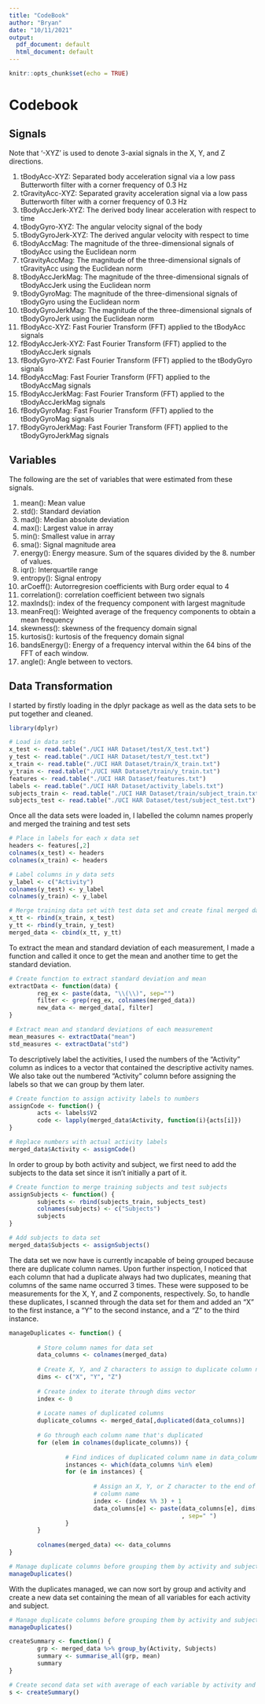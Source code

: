 ```yaml
---
title: "CodeBook"
author: "Bryan"
date: "10/11/2021"
output:
  pdf_document: default
  html_document: default
---
```


```r
knitr::opts_chunk$set(echo = TRUE)
```

# Codebook

## Signals
Note that '-XYZ' is used to denote 3-axial signals in the X, Y, and Z directions.
  
1. tBodyAcc-XYZ: Separated body acceleration signal via a low pass Butterworth filter with a corner frequency of 0.3 Hz
2. tGravityAcc-XYZ: Separated gravity acceleration signal via a low pass Butterworth filter with a corner frequency of 0.3 Hz
3. tBodyAccJerk-XYZ: The derived body linear acceleration with respect to time
4. tBodyGyro-XYZ: The angular velocity signal of the body
5. tBodyGyroJerk-XYZ: The derived angular velocity with respect to time
6. tBodyAccMag: The magnitude of the three-dimensional signals of tBodyAcc using the Euclidean norm
7. tGravityAccMag: The magnitude of the three-dimensional signals of tGravityAcc using the Euclidean norm
8. tBodyAccJerkMag: The magnitude of the three-dimensional signals of tBodyAccJerk using the Euclidean norm
9. tBodyGyroMag: The magnitude of the three-dimensional signals of tBodyGyro using the Euclidean norm
10. tBodyGyroJerkMag: The magnitude of the three-dimensional signals of tBodyGyroJerk using the Euclidean norm
11. fBodyAcc-XYZ: Fast Fourier Transform (FFT) applied to the tBodyAcc signals
12. fBodyAccJerk-XYZ: Fast Fourier Transform (FFT) applied to the tBodyAccJerk signals
13. fBodyGyro-XYZ: Fast Fourier Transform (FFT) applied to the tBodyGyro signals
14. fBodyAccMag: Fast Fourier Transform (FFT) applied to the tBodyAccMag signals
15. fBodyAccJerkMag: Fast Fourier Transform (FFT) applied to the tBodyAccJerkMag signals
16. fBodyGyroMag: Fast Fourier Transform (FFT) applied to the tBodyGyroMag signals
17. fBodyGyroJerkMag: Fast Fourier Transform (FFT) applied to the tBodyGyroJerkMag signals

## Variables
The following are the set of variables that were estimated from these signals.

1. mean(): Mean value
2. std(): Standard deviation
3. mad(): Median absolute deviation 
4. max(): Largest value in array
5. min(): Smallest value in array
6. sma(): Signal magnitude area
7. energy(): Energy measure. Sum of the squares divided by the 8. number of values. 
9. iqr(): Interquartile range 
10. entropy(): Signal entropy
11. arCoeff(): Autorregresion coefficients with Burg order equal to 4
12. correlation(): correlation coefficient between two signals
13. maxInds(): index of the frequency component with largest magnitude
14. meanFreq(): Weighted average of the frequency components to obtain a mean frequency
15. skewness(): skewness of the frequency domain signal 
16. kurtosis(): kurtosis of the frequency domain signal 
17. bandsEnergy(): Energy of a frequency interval within the 64 bins of the FFT of each window.
18. angle(): Angle between to vectors.

## Data Transformation

I started by firstly loading in the dplyr package as well as the data sets to be put together and cleaned.

```r
library(dplyr)

# Load in data sets
x_test <- read.table("./UCI HAR Dataset/test/X_test.txt")
y_test <- read.table("./UCI HAR Dataset/test/Y_test.txt")
x_train <- read.table("./UCI HAR Dataset/train/X_train.txt")
y_train <- read.table("./UCI HAR Dataset/train/y_train.txt")
features <- read.table("./UCI HAR Dataset/features.txt")
labels <- read.table("./UCI HAR Dataset/activity_labels.txt")
subjects_train <- read.table("./UCI HAR Dataset/train/subject_train.txt")
subjects_test <- read.table("./UCI HAR Dataset/test/subject_test.txt")
```

Once all the data sets were loaded in, I labelled the column names properly and merged the training and test sets

```r
# Place in labels for each x data set
headers <- features[,2]
colnames(x_test) <- headers
colnames(x_train) <- headers

# Label columns in y data sets
y_label <- c("Activity")
colnames(y_test) <- y_label
colnames(y_train) <- y_label

# Merge training data set with test data set and create final merged data set
x_tt <- rbind(x_train, x_test)
y_tt <- rbind(y_train, y_test)
merged_data <- cbind(x_tt, y_tt)
```

To extract the mean and standard deviation of each measurement, I made a function and called it once to get the mean and another time to get the standard deviation.

```r
# Create function to extract standard deviation and mean
extractData <- function(data) {
        reg_ex <- paste(data, "\\(\\)", sep="")
        filter <- grep(reg_ex, colnames(merged_data))
        new_data <- merged_data[, filter]
}

# Extract mean and standard deviations of each measurement
mean_measures <- extractData("mean")
std_measures <- extractData("std")

```

To descriptively label the activities, I used the numbers of the "Activity" column as indices to a vector that contained the descriptive activity names. We also take out the numbered "Activity" column before assigning the labels so that we can group by them later.

```r
# Create function to assign activity labels to numbers
assignCode <- function() {
        acts <- labels$V2
        code <- lapply(merged_data$Activity, function(i){acts[i]})
}

# Replace numbers with actual activity labels
merged_data$Activity <- assignCode()
```

In order to group by both activity and subject, we first need to add the subjects to the data set since it isn't initially a part of it.

```r
# Create function to merge training subjects and test subjects
assignSubjects <- function() {
        subjects <- rbind(subjects_train, subjects_test)
        colnames(subjects) <- c("Subjects")
        subjects
}

# Add subjects to data set
merged_data$Subjects <- assignSubjects()
```

The data set we now have is currently incapable of being grouped because there are duplicate column names. Upon further inspection, I noticed that each column that had a duplicate always had two duplicates, meaning that columns of the same name occurred 3 times. These were supposed to be measurements for the X, Y, and Z components, respectively. So, to handle these duplicates, I scanned through the data set for them and added an "X" to the first instance, a "Y" to the second instance, and a "Z" to the third instance.

```r
manageDuplicates <- function() {
        
        # Store column names for data set
        data_columns <- colnames(merged_data)
        
        # Create X, Y, and Z characters to assign to duplicate column names
        dims <- c("X", "Y", "Z")
        
        # Create index to iterate through dims vector
        index <- 0
        
        # Locate names of duplicated columns
        duplicate_columns <- merged_data[,duplicated(data_columns)]
        
        # Go through each column name that's duplicated
        for (elem in colnames(duplicate_columns)) {
                
                # Find indices of duplicated column name in data_columns
                instances <- which(data_columns %in% elem)
                for (e in instances) {
                        
                        # Assign an X, Y, or Z character to the end of said
                        # column name
                        index <- (index %% 3) + 1
                        data_columns[e] <- paste(data_columns[e], dims[index]
                                                 , sep=" ")
                }
        }
        
        colnames(merged_data) <<- data_columns
}

# Manage duplicate columns before grouping them by activity and subject
manageDuplicates()
```

With the duplicates managed, we can now sort by group and activity and create a new data set containing the mean of all variables for each activity and subject.

```r
# Manage duplicate columns before grouping them by activity and subject
manageDuplicates()

createSummary <- function() {
        grp <- merged_data %>% group_by(Activity, Subjects)
        summary <- summarise_all(grp, mean)
        summary
}

# Create second data set with average of each variable by activity and subject
s <- createSummary()
```